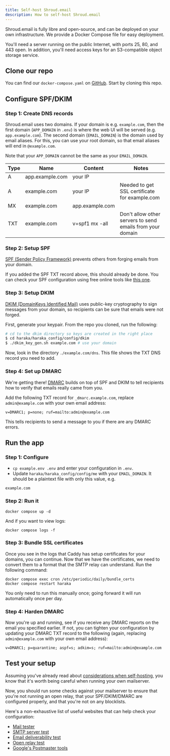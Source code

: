 ```yaml
---
title: Self-host Shroud.email
description: How to self-host Shroud.email
---
```



Shroud.email is fully libre and open-source, and can be deployed on your own infrastructure. We provide a Docker Compose file for easy deployment.

You'll need a server running on the public Internet, with ports 25, 80, and 443 open. In addition, you'll need access keys for an S3-compatible object storage service.

<Alert
  intent="warning"
  text="Support for self-hosting setup is still new. Please open an issue on GitHub if you run into problems!"
/>

## Clone our repo

You can find our `docker-compose.yaml` on [GitHub](https://github.com/shroud-email/hosting). Start by cloning this repo.

## Configure SPF/DKIM

### Step 1: Create DNS records

Shroud.email uses two domains. If your domain is e.g. `example.com`, then the first domain (`APP_DOMAIN` in `.env`) is where the web UI will be served (e.g. `app.example.com`). The second domain (`EMAIL_DOMAIN`) is the domain used by email aliases. For this, you can use your root domain, so that email aliases will end in `@example.com`.

Note that your `APP_DOMAIN` cannot be the same as your `EMAIL_DOMAIN`.

| Type | Name            | Content         | Notes                                                     |
| ---- | --------------- | --------------- | --------------------------------------------------------- |
| A    | app.example.com | your IP         |                                                           |
| A    | example.com     | your IP         | Needed to get SSL certificate for example.com             |
| MX   | example.com     | app.example.com |                                                           |
| TXT  | example.com     | v=spf1 mx -all  | Don't allow other servers to send emails from your domain |

### Step 2: Setup SPF

[SPF (Sender Policy Framework)](https://en.wikipedia.org/wiki/Sender_Policy_Framework) prevents others from forging
emails from your domain.

If you added the SPF TXT record above, this should already be done. You can check your SPF configuration using free online
tools like [this one](https://www.spf-record.com/).

### Step 3: Setup DKIM

[DKIM (DomainKeys Identified Mail)](https://en.wikipedia.org/wiki/DomainKeys_Identified_Mail) uses public-key cryptography to
sign messages from your domain, so recipients can be sure that emails were not forged.

First, generate your keypair. From the repo you cloned, run the following:

```bash
# cd to the dkim directory so keys are created in the right place
$ cd haraka/haraka_config/config/dkim
$ ./dkim_key_gen.sh example.com # use your domain
```

Now, look in the directory `./example.com/dns`. This file shows the TXT DNS record you need to add.

### Step 4: Set up DMARC

We're getting there! [DMARC](https://en.wikipedia.org/wiki/DMARC) builds on top of SPF and DKIM to tell recipients how to verify that emails really came from you.

Add the following TXT record for `_dmarc.example.com`, replace `admin@example.com` with your own email address:

```
v=DMARC1; p=none; ruf=mailto:admin@example.com
```

This tells recipients to send a message to you if there are any DMARC errors.

## Run the app

### Step 1: Configure

- `cp example.env .env` and enter your configuration in `.env`.
- Update `haraka/haraka_config/config/me` with your `EMAIL_DOMAIN`. It should be a plaintext file with only this value, e.g.

```
example.com
```

### Step 2: Run it

```
docker compose up -d
```

And if you want to view logs:

```
docker compose logs -f
```

### Step 3: Bundle SSL certificates

Once you see in the logs that Caddy has setup certificates for your domains, you can continue.
Now that we have the certificates, we need to convert them to a format that the SMTP relay can understand.
Run the following command:

```
docker compose exec cron /etc/periodic/daily/bundle_certs
docker compose restart haraka
```

You only need to run this manually once; going forward it will run automatically once per day.

### Step 4: Harden DMARC

Now you're up and running, see if you receive any DMARC reports on the email you specified earlier.
If not, you can tighten your configuration by updating your DMARC TXT record to the following (again, replacing `admin@example.com` with your own email address):

```
v=DMARC1; p=quarantine; aspf=s; adkim=s; ruf=mailto:admin@example.com
```

## Test your setup

Assuming you've already read about [considerations when self-hosting](/docs/deployment/considerations), you know that it's worth being careful when running your own mailserver.

Now, you should run some checks against your mailserver to ensure that you're not running an open relay, that your SPF/DKIM/DMARC are configured properly, and that you're not on any blocklists.

Here's a non-exhaustive list of useful websites that can help check your configuration:

- [Mail tester](https://www.mail-tester.com/)
- [SMTP server test](https://mxtoolbox.com/diagnostic.aspx)
- [Email deliverability test](https://mxtoolbox.com/deliverability)
- [Open relay test](https://tools.appriver.com/OpenRelay.aspx)
- [Google's Postmaster tools](https://postmaster.google.com)
